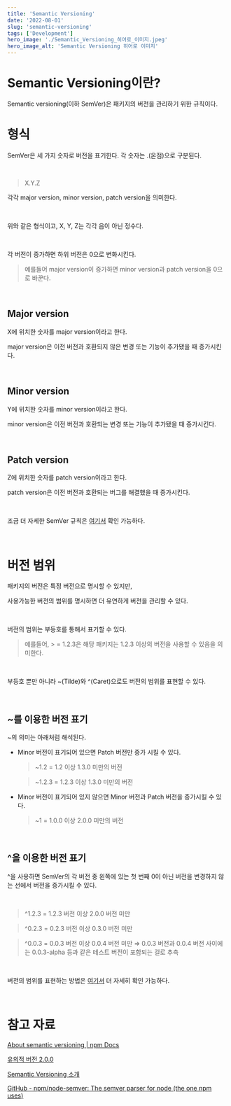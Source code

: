 ```yaml
---
title: 'Semantic Versioning'
date: '2022-08-01'
slug: 'semantic-versioning'
tags: ['Development']
hero_image: './Semantic_Versioning_히어로_이미지.jpeg'
hero_image_alt: 'Semantic Versioning 히어로 이미지'
---
```

# Semantic Versioning이란?

Semantic versioning(이하 SemVer)은 패키지의 버전을 관리하기 위한 규칙이다.

# 형식

SemVer은 세 가지 숫자로 버전을 표기한다. 각 숫자는 .(온점)으로 구분된다.

<br/>

> X.Y.Z
> 

각각 major version, minor version, patch version을 의미한다.

<br/>

위와 같은 형식이고, X, Y, Z는 각각 음이 아닌 정수다.

<br/>

각 버전이 증가하면 하위 버전은 0으로 변화시킨다.

> 예를들어 major version이 증가하면 minor version과 patch version을 0으로 바꾼다.
> 

<br/>

## Major version

X에 위치한 숫자를 major version이라고 한다.

major version은 이전 버전과 호환되지 않은 변경 또는 기능이 추가됐을 때 증가시킨다.

<br/>

## Minor version

Y에 위치한 숫자를 minor version이라고 한다.

minor version은 이전 버전과 호환되는 변경 또는 기능이 추가됐을 때 증가시킨다.

<br/>

## Patch version

Z에 위치한 숫자를 patch version이라고 한다.

patch version은 이전 버전과 호환되는 버그를 해결했을 때 증가시킨다.

<br/>

조금 더 자세한 SemVer 규칙은 [여기서](https://semver.org/lang/ko/) 확인 가능하다.

<br/>

# 버전 범위

패키지의 버전은 특정 버전으로 명시할 수 있지만,

사용가능한 버전의 범위를 명시하면 더 유연하게 버전을 관리할 수 있다.

<br/>

버전의 범위는 부등호를 통해서 표기할 수 있다.

> 예를들어,  > = 1.2.3은 해당 패키지는 1.2.3 이상의 버전을 사용할 수 있음을 의미한다.
> 

<br/>

부등호 뿐만 아니라 ~(Tilde)와 ^(Caret)으로도 버전의 범위를 표현할 수 있다.

<br/>

## ~를 이용한 버전 표기

~의 의미는 아래처럼 해석된다.

- Minor 버전이 표기되어 있으면 Patch 버전만 증가 시킬 수 있다.
    
    > ~1.2 = 1.2 이상 1.3.0 미만의 버전
    > 
    
    > ~1.2.3 = 1.2.3 이상 1.3.0 미만의 버전
    > 
    
- Minor 버전이 표기되어 있지 않으면 Minor 버전과 Patch 버전을 증가시킬 수 있다.
    
    > ~1 = 1.0.0 이상 2.0.0 미만의 버전
    > 

<br/>

## ^을 이용한 버전 표기

^을 사용하면 SemVer의 각 버전 중 왼쪽에 있는 첫 번째 0이 아닌 버전을 변경하지 않는 선에서 버전을 증가시킬 수 있다.

<br/>

> ^1.2.3 = 1.2.3 버전 이상 2.0.0 버전 미만
> 

> ^0.2.3 = 0.2.3 버전 이상 0.3.0 버전 미만
> 

> ^0.0.3 = 0.0.3 버전 이상 0.0.4 버전 미만 ⇒ 0.0.3 버전과 0.0.4 버전 사이에는 0.0.3-alpha 등과 같은 테스트 버전이 포함되는 걸로 추측
> 

<br/>

버전의 범위를 표현하는 방법은 [여기서](https://github.com/npm/node-semver#versions) 더 자세히 확인 가능하다.

<br/>

# 참고 자료

[About semantic versioning | npm Docs](https://docs.npmjs.com/about-semantic-versioning)

[유의적 버전 2.0.0](https://semver.org/lang/ko/)

[Semantic Versioning 소개](https://spoqa.github.io/2012/12/18/semantic-versioning.html)

[GitHub - npm/node-semver: The semver parser for node (the one npm uses)](https://github.com/npm/node-semver#versions)
